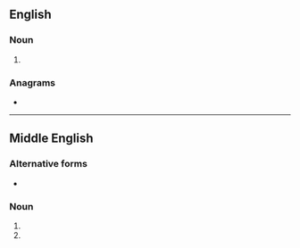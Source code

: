==English==

===Noun===
{{en-noun}}

# {{obsolete spelling of|ground|lang=en}}

===Anagrams===
* {{anagrams|en|a=degnoru|go under|guerdon|undergo|ungored}}

----

==Middle English==

===Alternative forms===
* {{alter|enm|grunde|grownde}}

===Noun===
{{head|enm|noun}}

# {{alt form of|lang=enm|ground}}
# {{form of|Dative singular form|lang=enm|ground}}